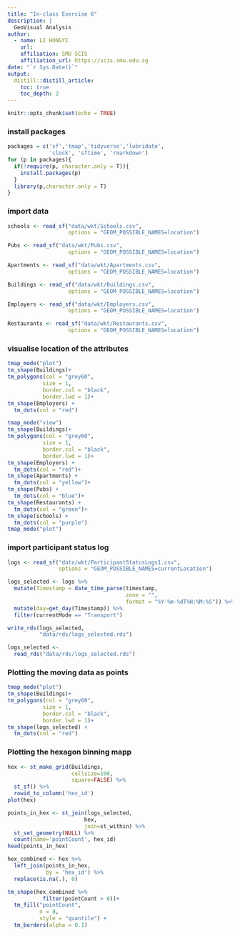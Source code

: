 ```yaml
---
title: "In-class Exercise 6"
description: |
  GeoVisual Analysis
author:
  - name: LI HONGYI 
    url: 
    affiliation: SMU SCIS
    affiliation_url: https://scis.smu.edu.sg
date: "`r Sys.Date()`"
output: 
  distill::distill_article:
    toc: true
    toc_depth: 2
---
```


```r
knitr::opts_chunk$set(echo = TRUE)
```

### install packages

```r
packages = c('sf','tmap','tidyverse','lubridate',
             'clock', 'sftime', 'rmarkdown')
for (p in packages){
  if(!require(p, character.only = T)){
    install.packages(p)
  }
  library(p,character.only = T)
}
```

### import data

```r
schools <- read_sf("data/wkt/Schools.csv", 
                   options = "GEOM_POSSIBLE_NAMES=location")

Pubs <- read_sf("data/wkt/Pubs.csv", 
                   options = "GEOM_POSSIBLE_NAMES=location")

Apartments <- read_sf("data/wkt/Apartments.csv", 
                   options = "GEOM_POSSIBLE_NAMES=location")

Buildings <- read_sf("data/wkt/Buildings.csv", 
                   options = "GEOM_POSSIBLE_NAMES=location")

Employers <- read_sf("data/wkt/Employers.csv", 
                   options = "GEOM_POSSIBLE_NAMES=location")

Restaurants <- read_sf("data/wkt/Restaurants.csv", 
                   options = "GEOM_POSSIBLE_NAMES=location")
```

### visualise location of the attributes

```r
tmap_mode("plot")
tm_shape(Buildings)+
tm_polygons(col = "grey60",
           size = 1,
           border.col = "black",
           border.lwd = 1)+
tm_shape(Employers) +
  tm_dots(col = "red")

```

```r
tmap_mode("view")
tm_shape(Buildings)+
tm_polygons(col = "grey60",
           size = 1,
           border.col = "black",
           border.lwd = 1)+
tm_shape(Employers) +
  tm_dots(col = "red")+
tm_shape(Apartments) +
  tm_dots(col = "yellow")+
tm_shape(Pubs) +
  tm_dots(col = "blue")+
tm_shape(Restaurants) +
  tm_dots(col = "green")+
tm_shape(schools) +
  tm_dots(col = "purple")
tmap_mode("plot")
```

### import participant status log
```r
logs <- read_sf("data/wkt/ParticipantStatusLogs1.csv", 
                options = "GEOM_POSSIBLE_NAMES=currentLocation")
```

```r
logs_selected <- logs %>%
  mutate(Timestamp = date_time_parse(timestamp,
                                     zone = "",
                                     format = "%Y-%m-%dT%H:%M:%S")) %>%
  mutate(day=get_day(Timestamp)) %>%
  filter(currentMode == "Transport")
```

```r
write_rds(logs_selected,
          "data/rds/logs_selected.rds")
```

```r
logs_selected <- 
  read_rds("data/rds/logs_selected.rds")
```

### Plotting the moving data as points

```r
tmap_mode("plot")
tm_shape(Buildings)+
tm_polygons(col = "grey60",
           size = 1,
           border.col = "black",
           border.lwd = 1)+
tm_shape(logs_selected) +
  tm_dots(col = "red")
```

### Plotting the hexagon binning mapp

```r
hex <- st_make_grid(Buildings, 
                    cellsize=100, 
                    square=FALSE) %>%
  st_sf() %>%
  rowid_to_column('hex_id')
plot(hex)
```


```r
points_in_hex <- st_join(logs_selected, 
                        hex, 
                        join=st_within) %>%
  st_set_geometry(NULL) %>%
  count(name='pointCount', hex_id)
head(points_in_hex)
```

```r
hex_combined <- hex %>%
  left_join(points_in_hex, 
            by = 'hex_id') %>%
  replace(is.na(.), 0)
```

```r
tm_shape(hex_combined %>%
           filter(pointCount > 0))+
  tm_fill("pointCount",
          n = 8,
          style = "quantile") +
  tm_borders(alpha = 0.1)
```
